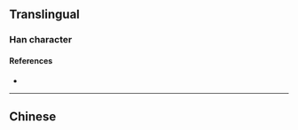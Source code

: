 {{also|擺}}
{{character info}}
==Translingual==

===Han character===
{{Han char|rn=64|rad=手|as=10|sn=13|four=|canj=QWLI|ids=⿰扌罢}}

====References====
* {{Han ref|kx=0449.081|hdz=31932.050|uh=6446|ud=25670}}

----

==Chinese==
{{zh-see|擺}}